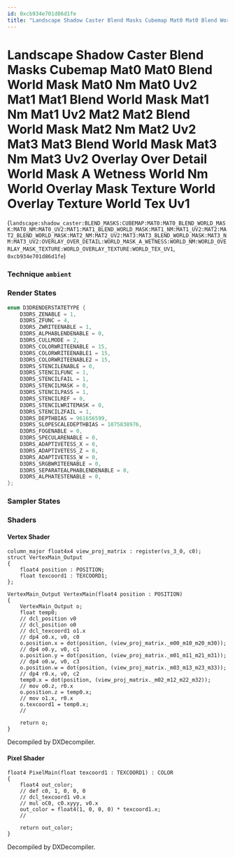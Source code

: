 ```yaml
---
id: 0xcb934e701d86d1fe
title: "Landscape Shadow Caster Blend Masks Cubemap Mat0 Mat0 Blend World Mask Mat0 Nm Mat0 Uv2 Mat1 Mat1 Blend World Mask Mat1 Nm Mat1 Uv2 Mat2 Mat2 Blend World Mask Mat2 Nm Mat2 Uv2 Mat3 Mat3 Blend World Mask Mat3 Nm Mat3 Uv2 Overlay Over Detail World Mask A Wetness World Nm World Overlay Mask Texture World Overlay Texture World Tex Uv1"
---
```


# Landscape Shadow Caster Blend Masks Cubemap Mat0 Mat0 Blend World Mask Mat0 Nm Mat0 Uv2 Mat1 Mat1 Blend World Mask Mat1 Nm Mat1 Uv2 Mat2 Mat2 Blend World Mask Mat2 Nm Mat2 Uv2 Mat3 Mat3 Blend World Mask Mat3 Nm Mat3 Uv2 Overlay Over Detail World Mask A Wetness World Nm World Overlay Mask Texture World Overlay Texture World Tex Uv1
(`landscape:shadow_caster:BLEND_MASKS:CUBEMAP:MAT0:MAT0_BLEND_WORLD_MASK:MAT0_NM:MAT0_UV2:MAT1:MAT1_BLEND_WORLD_MASK:MAT1_NM:MAT1_UV2:MAT2:MAT2_BLEND_WORLD_MASK:MAT2_NM:MAT2_UV2:MAT3:MAT3_BLEND_WORLD_MASK:MAT3_NM:MAT3_UV2:OVERLAY_OVER_DETAIL:WORLD_MASK_A_WETNESS:WORLD_NM:WORLD_OVERLAY_MASK_TEXTURE:WORLD_OVERLAY_TEXTURE:WORLD_TEX_UV1`, `0xcb934e701d86d1fe`)

### Technique `ambient`
### Render States
```cpp
enum D3DRENDERSTATETYPE {
	D3DRS_ZENABLE = 1,
	D3DRS_ZFUNC = 4,
	D3DRS_ZWRITEENABLE = 1,
	D3DRS_ALPHABLENDENABLE = 0,
	D3DRS_CULLMODE = 2,
	D3DRS_COLORWRITEENABLE = 15,
	D3DRS_COLORWRITEENABLE1 = 15,
	D3DRS_COLORWRITEENABLE2 = 15,
	D3DRS_STENCILENABLE = 0,
	D3DRS_STENCILFUNC = 1,
	D3DRS_STENCILFAIL = 1,
	D3DRS_STENCILMASK = 0,
	D3DRS_STENCILPASS = 1,
	D3DRS_STENCILREF = 0,
	D3DRS_STENCILWRITEMASK = 0,
	D3DRS_STENCILZFAIL = 1,
	D3DRS_DEPTHBIAS = 961656599,
	D3DRS_SLOPESCALEDEPTHBIAS = 1075838976,
	D3DRS_FOGENABLE = 0,
	D3DRS_SPECULARENABLE = 0,
	D3DRS_ADAPTIVETESS_X = 0,
	D3DRS_ADAPTIVETESS_Z = 0,
	D3DRS_ADAPTIVETESS_W = 0,
	D3DRS_SRGBWRITEENABLE = 0,
	D3DRS_SEPARATEALPHABLENDENABLE = 0,
	D3DRS_ALPHATESTENABLE = 0,
};
```
### Sampler States
### Shaders
#### Vertex Shader
```hlsl
column_major float4x4 view_proj_matrix : register(vs_3_0, c0);
struct VertexMain_Output
{
    float4 position : POSITION;
    float texcoord1 : TEXCOORD1;
};

VertexMain_Output VertexMain(float4 position : POSITION)
{
    VertexMain_Output o;
    float temp0;
    // dcl_position v0
    // dcl_position o0
    // dcl_texcoord1 o1.x
    // dp4 o0.x, v0, c0
    o.position.x = dot(position, (view_proj_matrix._m00_m10_m20_m30));
    // dp4 o0.y, v0, c1
    o.position.y = dot(position, (view_proj_matrix._m01_m11_m21_m31));
    // dp4 o0.w, v0, c3
    o.position.w = dot(position, (view_proj_matrix._m03_m13_m23_m33));
    // dp4 r0.x, v0, c2
    temp0.x = dot(position, (view_proj_matrix._m02_m12_m22_m32));
    // mov o0.z, r0.x
    o.position.z = temp0.x;
    // mov o1.x, r0.x
    o.texcoord1 = temp0.x;
    // 

    return o;
}
```
Decompiled by DXDecompiler.
#### Pixel Shader
```hlsl
float4 PixelMain(float texcoord1 : TEXCOORD1) : COLOR
{
    float4 out_color;
    // def c0, 1, 0, 0, 0
    // dcl_texcoord1 v0.x
    // mul oC0, c0.xyyy, v0.x
    out_color = float4(1, 0, 0, 0) * texcoord1.x;
    // 

    return out_color;
}
```
Decompiled by DXDecompiler.
